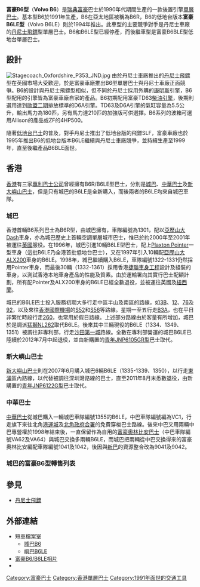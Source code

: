 {{noteTA
|1=zh-hans:沃尔沃; zh-hant:富豪;
}}
{{巴士型號信息框
| background       = 
| name             = 富豪B6型
| imagesize        = 250px
| image            = VC1 front.jpg
| caption          = [[中華汽車|中巴]]保有的一輛B6LE型巴士（前屬城巴所有），配用香港[[捷聯車身工程|捷聯車身工程]]設計的車身。
| image_two        = 
| caption_two      = 
| image_three      = 
| caption_three    = 
| manufacturer     = [[富豪集團|富豪集團]]
| factory          = {{flag|瑞典}}
| replaced         = 
| yearconstruction = 1991年至1999年
| successor        = 富豪B6BLE巴士
| competitor       = [[丹尼士飛鏢|丹尼士飛鏢]]
| Operator         = 
| assembly         = 
| length           = 
| width            = 
| height           = 
| capacity         = 
| floortype        = 
| doors            = 
| weight           = 
| chassis          = 
| engine           = 富豪TD63 / D6A柴油引擎
| gearbox          = Allison / ZF 4HP500全自動波箱
| horsepower       = 標準版馬力180匹，加強版馬力210匹
}}
'''富豪B6型'''（'''Volvo B6'''）是[[瑞典|瑞典]][[富豪集團|富豪]]巴士於1990年代期間生產的一款後置引擎[[單層巴士|單層巴士]]。基本型B6於1991年生產，B6在亞太地區被稱為B6R，B6的低地台版本'''富豪B6LE型'''（Volvo B6LE）則於1994年推出。此車型的主要競爭對手是丹尼士車廠的[[丹尼士飛鏢|丹尼士飛鏢]]型單層巴士。B6和B6LE型已經停產，而後繼車型是富豪B6BLE型低地台單層巴士。

== 設計 ==
[[File:Stagecoach_Oxfordshire_P353_JND.jpg|thumb]]
由於丹尼士車廠推出的[[丹尼士飛鏢|丹尼士飛鏢]]型在英國市場大受歡迎，於是富豪車廠推出B6型單層巴士與丹尼士車廠正面競爭。B6的設計與丹尼士飛鏢型相似，但不同於丹尼士採用外購的[[康明斯|康明斯]]引擎，B6型配用的引擎皆為富豪車廠自家的產品。B6初期配用富豪TD63[[柴油引擎|柴油引擎]]，後期則選用達到[[歐盟二期|歐盟二期]]排放標準的D6A引擎。TD63及D6A引擎的氣缸容量為5.5公升，輸出馬力為180匹，另有馬力達210匹的加強版可供選擇。B6系列的波箱可選用Allison的產品或ZF的4HP500。

隨著[[低地台巴士|低地台巴士]]的普及，對手丹尼士推出了低地台版的飛鏢SLF，富豪車廠也於1995年推出B6的低地台版本B6LE繼續與丹尼士車廠競爭，並持續生產至1999年，直至後繼產品B6BLE面世。

== 香港 ==
[[香港|香港]]有三家[[香港巴士|專利巴士公司]]曾經擁有B6R/B6LE型巴士，分別是[[城巴|城巴]]、[[中華巴士|中華巴士]]及[[新大嶼山巴士|新大嶼山巴士]]，但是只有城巴的B6LE是全新購入，而後兩者的B6LE均來自城巴車隊。

===城巴===
香港首輛B6系列巴士為B6R型，由城巴擁有，車隊編號為1301，配以[[亞歷山大車身廠|亞歷山大]]Dash車身，亦為城巴歷史上首輛空調單層城市巴士，惟已於約2000年至2001年被運往[[英國|英國]]服役。在1996年，城巴引進10輛B6LE型巴士，配上[[Plaxton_Pointer|Plaxton Pointer]]一型車身（這批B6LE乃全港首批低地台巴士），又在1997年引入10輛配[[亞歷山大ALX200|亞歷山大ALX200]]車身的B6LE。1998年，城巴繼續購入B6LE，車隊編號1322-1331仍然採用Pointer車身，而最後30輛（1332-1361）採用香港[[捷聯車身工程|捷聯車身工程]]設計及組裝的車身，以測試香港本地車身產品的性能及質素。由於運輸署向其實行巴士配額計劃，所有配Pointer及ALX200車身的B6LE已經全數退役，並被運往英國及[[紐西蘭|紐西蘭]]。

城巴的B6LE巴士投入服務初期大多行走中區半山及南區的路線，如[[城巴3B線|3B]]、[[城巴12線|12]]、[[城巴76線|76]]及[[城巴92線|92]]，以及來往[[香港國際機場|香港國際機場]]的[[城巴S52線|S52]]和[[城巴S56線|S56]]等路線。星期一至五行走[[城巴B3A線|B3A]]，也在平日非繁忙時段行走[[城巴260線|260]]，也常用於假日路線{{CTB|314}}。上述部分路線由於客量有所增加，城巴於是調派[[猛獅NL262|猛獅NL262]]取代B6LE。後來其中三輛現役的B6LE（1334、1349、1351）被調往非專利部，行走[[沙田第一城|沙田第一城]]路線。全數在專利部營運的城巴B6LE已陸續於2012年7月中起退役，並由新購置的[[青年尼奥普兰都市航线|青年JNP6105GR型]]巴士取代。

===新大嶼山巴士===
[[新大嶼山巴士|新大嶼山巴士]]則在2007年6月購入城巴6輛B6LE（1335-1339、1350），以行走[[東涌_(香港)|東涌]]區內路線，以代替被調往深圳灣路線的巴士，直至2011年8月末悉數退役，由新購置的[[青年尼奥普兰都市航线|青年JNP6122G型]]巴士取代。

===中華巴士===
[[中華巴士|中華巴士]]從城巴購入一輛城巴車隊編號1355的B6LE，中巴車隊編號編為VC1，行走旗下來往北角[[港運城|港運城]]及[[北角政府合署|北角政府合署]]的免費穿梭巴士路線。後來中巴又用兩輛中巴專營權於1998年結束後，一直保留作為自用的[[富豪奧林比安巴士|富豪奧林比安巴士]]（中巴車隊編號VA62及VA64）與城巴交換多兩輛B6LE，而城巴把兩輛從中巴交換得來的富豪奧林比安編配車隊編號1041及1042，後因與[[新巴|新巴]]的資源整合改為9041及9042。

=== 城巴的富豪B6型轉售列表 ===
{{富豪B6型巴士轉售列表}}

== 參見 ==
*[[丹尼士飛鏢|丹尼士飛鏢]]

== 外部連結 ==
* 短車檔案室
**[http://www.qbusfile.com/b6/b6.htm 城巴B6] {{Wayback|url=http://www.qbusfile.com/b6/b6.htm |date=20190227042931 }}
**[http://www.qbusfile.com/nlb/vl/vl.htm 嶼巴B6LE] {{Wayback|url=http://www.qbusfile.com/nlb/vl/vl.htm |date=20181225034529 }}
* [https://web.archive.org/web/20081014165453/http://balder.prohosting.com/photos01/ctb_B6.htm 富豪B6/B6LE相片]
* {{Ebthk|id=富豪B6}}

{{commonscat|Volvo B6}}
{{模板:沃尔沃巴士型号}}

[[Category:富豪巴士|Category:富豪巴士]]
[[Category:香港單層巴士|Category:香港單層巴士]]
[[Category:1991年面世的交通工具|Category:1991年面世的交通工具]]